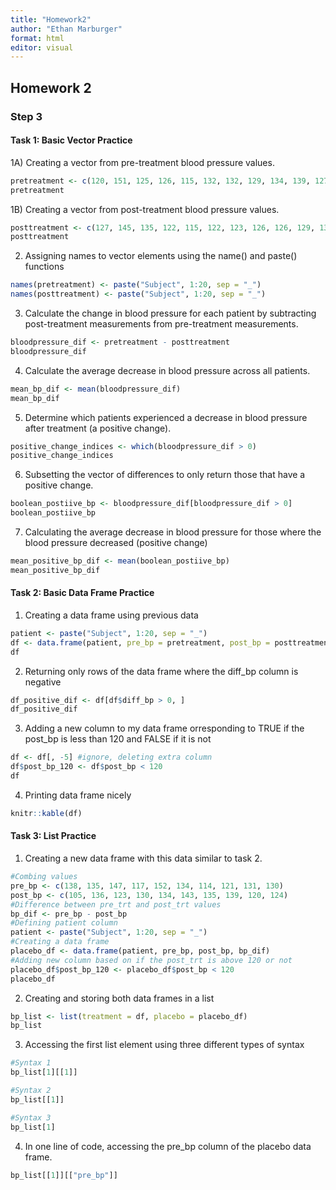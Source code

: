```yaml
---
title: "Homework2"
author: "Ethan Marburger"
format: html
editor: visual
---
```


## Homework 2

### Step 3

#### Task 1: Basic Vector Practice

1A) Creating a vector from pre-treatment blood pressure values.

```r
pretreatment <- c(120, 151, 125, 126, 115, 132, 132, 129, 134, 139, 127, 122, 127, 135, 133, 128, 147, 138, 140, 132)
pretreatment
```
1B) Creating a vector from post-treatment blood pressure values.

```r
posttreatment <- c(127, 145, 135, 122, 115, 122, 123, 126, 126, 129, 132, 146, 120, 114, 121, 120, 128, 120, 133, 115)
posttreatment
```
2) Assigning names to vector elements using the name() and paste() functions

```r
names(pretreatment) <- paste("Subject", 1:20, sep = "_")
names(posttreatment) <- paste("Subject", 1:20, sep = "_")
```

3) Calculate the change in blood pressure for each patient by subtracting post-treatment measurements
from pre-treatment measurements.

```r
bloodpressure_dif <- pretreatment - posttreatment
bloodpressure_dif
```

4) Calculate the average decrease in blood pressure across all patients.

```r
mean_bp_dif <- mean(bloodpressure_dif)
mean_bp_dif
```
5) Determine which patients experienced a decrease in blood pressure after treatment (a positive change).

```r
positive_change_indices <- which(bloodpressure_dif > 0)
positive_change_indices
```

6) Subsetting the vector of differences to only return those that have a positive change.

```r
boolean_postiive_bp <- bloodpressure_dif[bloodpressure_dif > 0]
boolean_postiive_bp
```

7) Calculating the average decrease in blood pressure for those where the blood pressure decreased (positive
change)

```r
mean_positive_bp_dif <- mean(boolean_postiive_bp)
mean_positive_bp_dif
```


#### Task 2: Basic Data Frame Practice

1) Creating a data frame using previous data

```r
patient <- paste("Subject", 1:20, sep = "_")
df <- data.frame(patient, pre_bp = pretreatment, post_bp = posttreatment, diff_bp = bloodpressure_dif)
df
```

2) Returning only rows of the data frame where the diff_bp column is negative

```r
df_positive_dif <- df[df$diff_bp > 0, ]
df_positive_dif
```

3) Adding a new column to my data frame orresponding to TRUE if the post_bp is less than 120 and FALSE
if it is not

```r
df <- df[, -5] #ignore, deleting extra column
df$post_bp_120 <- df$post_bp < 120
df
```

4) Printing data frame nicely

```r
knitr::kable(df)
```


#### Task 3: List Practice

1) Creating a new data frame with this data similar to task 2.

```r
#Combing values
pre_bp <- c(138, 135, 147, 117, 152, 134, 114, 121, 131, 130)
post_bp <- c(105, 136, 123, 130, 134, 143, 135, 139, 120, 124)
#Difference between pre_trt and post_trt values
bp_dif <- pre_bp - post_bp
#Defining patient column
patient <- paste("Subject", 1:20, sep = "_")
#Creating a data frame
placebo_df <- data.frame(patient, pre_bp, post_bp, bp_dif)
#Adding new column based on if the post_trt is above 120 or not
placebo_df$post_bp_120 <- placebo_df$post_bp < 120
placebo_df
```

2) Creating and storing both data frames in a list

```r
bp_list <- list(treatment = df, placebo = placebo_df)
bp_list
```

3) Accessing the first list element using three different types of syntax

```r
#Syntax 1
bp_list[1][[1]]
```

```r
#Syntax 2
bp_list[[1]]
```

```r
#Syntax 3
bp_list[1]
```

4) In one line of code, accessing the pre_bp column of the placebo data frame.

```r
bp_list[[1]][["pre_bp"]]
```

